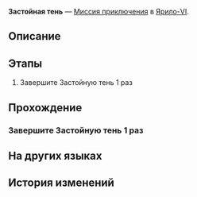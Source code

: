 {{Дополнить|Диалоги.}}
{{Миссия Инфобокс
|id              = 4010128
|Название        = 
|Изображение     = Миссия Освоения Застойная тень.png
|Тип             = Миссия приключения
|События         = 
|Глава           = 
|Условия         = Завершена [[Миссия приключения]] ''[[Застойная тень]]''
|Персонажи       = Первопроходец
|СтартЛокация    = [[Ярило-VI]] — [[Коридор исчезающего эха]]
|Локации         = Коридор исчезающего эха
|Предыдущая      = 
|Следующая       = 
|Награды         = Разрежённый эфир*3; Кредиты*2 000
}}
'''Застойная тень''' — [[Миссия приключения]] в [[Ярило-VI]].

==Описание==
{{Описание|<!--официальное описание из Перекрёстка судеб-->}}

==Этапы==
# Завершите Застойную тень 1 раз

==Прохождение==
{{Дополнить}}

===Завершите Застойную тень 1 раз===
{{Описание миссии|локация=Коридор исчезающего эха|Убедитесь в существовании Застойной тени и разрушьте её.}}
{{Диалог Начало}}
{{Диалог Конец}}

==На других языках==
{{На других языках
|en   = Stagnant Shadow
|zhs  = 「凝滞虚影」
|zht  = 「凝滯虛影」
|ja   = 「凝結虚影」
|ko   = 「정체된 허영」
|es   = Sombra paralizada
|fr   = Ombre stagnante
|ru   = Застойная тень
|th   = Stagnant Shadow
|vi   = "Hư Ảnh Ngưng Đọng"
|de   = Ruhender Schatten
|id   = "Stagnant Shadow"
|pt   = Sombra Estagnada
}}

==История изменений==
{{История изменений|2.7}}
